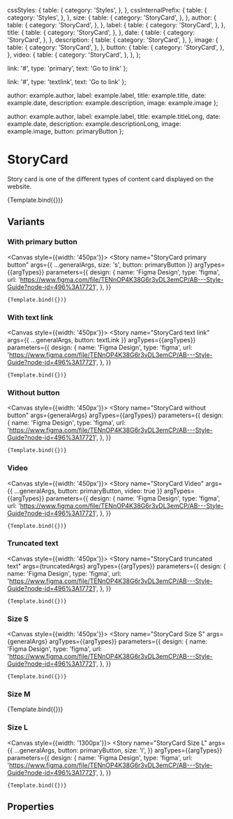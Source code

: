 
<Meta 
  title="Components/Structure/Cards/StoryCard"
  component={StoryCard}
  decorators={[withDesign]}
/>


  cssStyles: {
    table: {
      category: 'Styles',
    },
  },
  cssInternalPrefix: {
    table: {
      category: 'Styles',
    },
  },
  size: {
    table: {
      category: 'StoryCard',
    },
  },
  author: {
    table: {
      category: 'StoryCard',
    },
  },
  label: {
    table: {
      category: 'StoryCard',
    },
  },
  title: {
    table: {
      category: 'StoryCard',
    },
  },
  date: {
    table: {
      category: 'StoryCard',
    },
  },
  description: {
    table: {
      category: 'StoryCard',
    },
  },
  image: {
    table: {
      category: 'StoryCard',
    },
  },
  button: {
    table: {
      category: 'StoryCard',
    },
  },
  video: {
    table: {
      category: 'StoryCard',
    },
  },
};

  link: '#',
  type: 'primary',
  text: 'Go to link'
};

  link: '#',
  type: 'textlink',
  text: 'Go to link'
};

  author: example.author,
  label: example.label,
  title: example.title,
  date: example.date,
  description: example.description,
  image: example.image
};

  author: example.author,
  label: example.label,
  title: example.titleLong,
  date: example.date,
  description: example.descriptionLong,
  image: example.image,
  button: primaryButton
};


# StoryCard

Story card is one of the different types of content card displayed on the website.

<Canvas>
  <Story
    name="StoryCard"
    args={generalArgs}
    argTypes={{argTypes}}
    parameters={{
      design: {
        name: 'Figma Design',
        type: 'figma',
        url:
          'https://www.figma.com/file/TENnOP4K38G6r3vDL3emCP/AB---Style-Guide?node-id=496%3A17721',
      },
    }}
  >
    {Template.bind({})}
  </Story>
</Canvas>

## Variants

### With primary button

<Canvas style={{width: '450px'}}>
  <Story
    name="StoryCard primary button"
    args={{
      ...generalArgs,
      size: 's',
      button: primaryButton
    }}
    argTypes={{argTypes}}
    parameters={{
      design: {
        name: 'Figma Design',
        type: 'figma',
        url:
          'https://www.figma.com/file/TENnOP4K38G6r3vDL3emCP/AB---Style-Guide?node-id=496%3A17721',
      },
    }}
  >
    {Template.bind({})}
  </Story>
</Canvas>

### With text link

<Canvas style={{width: '450px'}}>
  <Story
    name="StoryCard text link"
    args={{
      ...generalArgs,
      button: textLink
    }}
    argTypes={{argTypes}}
    parameters={{
      design: {
        name: 'Figma Design',
        type: 'figma',
        url:
          'https://www.figma.com/file/TENnOP4K38G6r3vDL3emCP/AB---Style-Guide?node-id=496%3A17721',
      },
    }}
  >
    {Template.bind({})}
  </Story>
</Canvas>

### Without button

<Canvas style={{width: '450px'}}>
  <Story
    name="StoryCard without button"
    args={generalArgs}
    argTypes={{argTypes}}
    parameters={{
      design: {
        name: 'Figma Design',
        type: 'figma',
        url:
          'https://www.figma.com/file/TENnOP4K38G6r3vDL3emCP/AB---Style-Guide?node-id=496%3A17721',
      },
    }}
  >
    {Template.bind({})}
  </Story>
</Canvas>

### Video

<Canvas style={{width: '450px'}}>
  <Story
    name="StoryCard Video"
    args={{
      ...generalArgs,
      button: primaryButton,
      video: true
    }}
    argTypes={{argTypes}}
    parameters={{
      design: {
        name: 'Figma Design',
        type: 'figma',
        url:
          'https://www.figma.com/file/TENnOP4K38G6r3vDL3emCP/AB---Style-Guide?node-id=496%3A17721',
      },
    }}
  >
    {Template.bind({})}
  </Story>
</Canvas>

### Truncated text

<Canvas style={{width: '450px'}}>
  <Story
    name="StoryCard truncated text"
    args={truncatedArgs}
    argTypes={{argTypes}}
    parameters={{
      design: {
        name: 'Figma Design',
        type: 'figma',
        url:
          'https://www.figma.com/file/TENnOP4K38G6r3vDL3emCP/AB---Style-Guide?node-id=496%3A17721',
      },
    }}
  >
    {Template.bind({})}
  </Story>
</Canvas>

### Size S 

<Canvas style={{width: '450px'}}>
  <Story
    name="StoryCard Size S"
    args={generalArgs}
    argTypes={{argTypes}}
    parameters={{
      design: {
        name: 'Figma Design',
        type: 'figma',
        url:
          'https://www.figma.com/file/TENnOP4K38G6r3vDL3emCP/AB---Style-Guide?node-id=496%3A17721',
      },
    }}
  >
    {Template.bind({})}
  </Story>
</Canvas>

### Size M

<Canvas>
  <Story
    name="StoryCard Size M"
    args={{
      ...generalArgs,
      button: primaryButton,
      size: 'm',
      video: true
    }}
    argTypes={{argTypes}}
    parameters={{
      design: {
        name: 'Figma Design',
        type: 'figma',
        url:
          'https://www.figma.com/file/TENnOP4K38G6r3vDL3emCP/AB---Style-Guide?node-id=496%3A17721',
      },
    }}
  >
    {Template.bind({})}
  </Story>
</Canvas>

### Size L

<Canvas style={{width: '1300px'}}>
  <Story
    name="StoryCard Size L"
    args={{
      ...generalArgs,
      button: primaryButton,
      size: 'l',
    }}
    argTypes={{argTypes}}
    parameters={{
      design: {
        name: 'Figma Design',
        type: 'figma',
        url:
          'https://www.figma.com/file/TENnOP4K38G6r3vDL3emCP/AB---Style-Guide?node-id=496%3A17721',
      },
    }}
  >
    {Template.bind({})}
  </Story>
</Canvas>



## Properties

<ArgsTable of={StoryCard} />